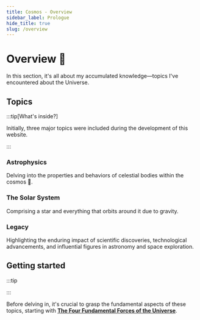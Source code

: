 ```yaml
---
title: Cosmos - Overview
sidebar_label: Prologue
hide_title: true
slug: /overview
---
```


# Overview 🚀

In this section, it's all about my accumulated knowledge—topics I've encountered about the Universe.

## Topics

:::tip[What's inside?]

Initially, three major topics were included during the development of this website.

:::

### Astrophysics

Delving into the properties and behaviors of celestial bodies within the cosmos 🔭. 

### The Solar System
Comprising a star and everything that orbits around it due to gravity.

### Legacy
Highlighting the enduring impact of scientific discoveries, technological advancements, and influential figures in astronomy and space exploration.


## Getting started

:::tip

:::

Before delving in, it's crucial to grasp the fundamental aspects of these topics, starting with [**The Four Fundamental Forces of the Universe**](./may-the-force.mdx).